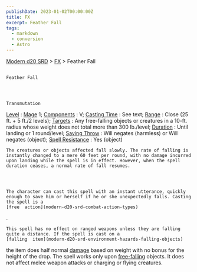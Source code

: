 ```yaml
---
publishDate: 2023-01-02T00:00:00Z
title: FX
excerpt: Feather Fall
tags:
  - markdown
  - conversion
  - Astro
---
```


[Modern d20 SRD](/#modernD20) >
[FX](modern-d20-srd-fx-index) > Feather Fall

##

    Feather Fall




    Transmutation

[Level](modern-d20-srd-fx-level)
:
[Mage](modern-d20-srd-classes-advanced-mage)
1;
[Components](modern-d20-srd-fx-components)
: V;
[Casting Time](modern-d20-srd-fx-casting-time)
: See text;
[Range](modern-d20-srd-fx-range)
: Close (25 ft. + 5 ft./2 levels);
[Targets](modern-d20-srd-fx-target)
: Any free-falling objects or creatures in a 10-ft. radius whose weight does not total more than 300 lb./level;
[Duration](modern-d20-srd-fx-duration)
: Until landing or 1 round/level;
[Saving Throw](modern-d20-srd-basics-saving-throws)
: Will negates (harmless) or Will negates (object);
[Spell Resistance](modern-d20-srd-special-abilities-spell-resistance)
: Yes (object)

    The creatures or objects affected fall slowly. The rate of falling is instantly changed to a mere 60 feet per round, with no damage incurred upon landing while the spell is in effect. However, when the spell duration ceases, a normal rate of fall resumes.




    The character can cast this spell with an instant utterance, quickly enough to save him or herself if he or she unexpectedly falls. Casting the spell is a
    [free  action](modern-d20-srd-combat-action-types)
.

    This spell has no effect on ranged weapons unless they are falling quite a distance. If the spell is cast on a
    [falling  item](modern-d20-srd-environment-hazards-falling-objects)
the item does half normal
[damage](modern-d20-srd-combat-damage)
based on weight with no bonus for the height of the drop.
The spell works only upon
[free-falling](modern-d20-srd-environment-hazards-falling-objects)
objects. It does not affect melee weapon attacks or charging or flying creatures.
